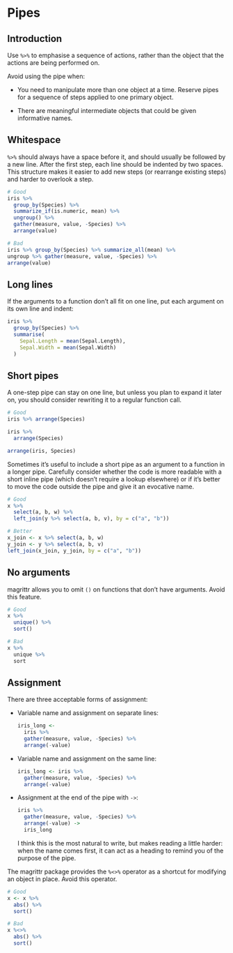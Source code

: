 # Pipes

## Introduction

Use `%>%` to emphasise a sequence of actions, rather than the object that the actions are being performed on.

Avoid using the pipe when:

* You need to manipulate more than one object at a time. Reserve pipes for a
  sequence of steps applied to one primary object.

* There are meaningful intermediate objects that could be given
  informative names.

## Whitespace

`%>%` should always have a space before it, and should usually be followed by a new line. After the first step, each line should be indented by two spaces. This structure makes it easier to add new steps (or rearrange existing steps) and harder to overlook a step.

```r
# Good
iris %>%
  group_by(Species) %>%
  summarize_if(is.numeric, mean) %>%
  ungroup() %>%
  gather(measure, value, -Species) %>%
  arrange(value)

# Bad
iris %>% group_by(Species) %>% summarize_all(mean) %>%
ungroup %>% gather(measure, value, -Species) %>%
arrange(value)
```

## Long lines

If the arguments to a function don't all fit on one line, put each argument on
its own line and indent:

```r
iris %>%
  group_by(Species) %>%
  summarise(
    Sepal.Length = mean(Sepal.Length),
    Sepal.Width = mean(Sepal.Width)
  )
```

## Short pipes

A one-step pipe can stay on one line, but unless you plan to expand it later on, you should consider rewriting it to a regular function call.

```r
# Good
iris %>% arrange(Species)

iris %>%
  arrange(Species)

arrange(iris, Species)
```

Sometimes it's useful to include a short pipe as an argument to a function in a
longer pipe. Carefully consider whether the code is more readable with a short
inline pipe (which doesn't require a lookup elsewhere) or if it's better to move
the code outside the pipe and give it an evocative name.

```r
# Good
x %>%
  select(a, b, w) %>%
  left_join(y %>% select(a, b, v), by = c("a", "b"))

# Better
x_join <- x %>% select(a, b, w)
y_join <- y %>% select(a, b, v)
left_join(x_join, y_join, by = c("a", "b"))
```

## No arguments

magrittr allows you to omit `()` on functions that don't have arguments. Avoid  this feature.

```r
# Good
x %>%
  unique() %>%
  sort()

# Bad
x %>%
  unique %>%
  sort
```

## Assignment

There are three acceptable forms of assignment:

*   Variable name and assignment on separate lines:

    ```r
    iris_long <-
      iris %>%
      gather(measure, value, -Species) %>%
      arrange(-value)
    ```

*   Variable name and assignment on the same line:

    ```r
    iris_long <- iris %>%
      gather(measure, value, -Species) %>%
      arrange(-value)
    ```

*   Assignment at the end of the pipe with `->`:

    ```r
    iris %>%
      gather(measure, value, -Species) %>%
      arrange(-value) ->
      iris_long
    ```

    I think this is the most natural to write, but makes reading a little
    harder: when the name comes first, it can act as a heading to remind
    you of the purpose of the pipe.

The magrittr package provides the `%<>%` operator as a shortcut for modifying an object in place. Avoid this operator.

```r
# Good
x <- x %>%
  abs() %>%
  sort()

# Bad
x %<>%
  abs() %>%
  sort()
```
